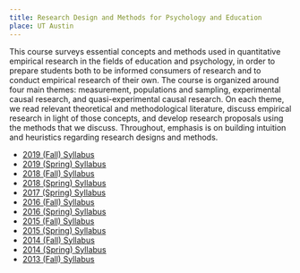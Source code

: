 ```yaml
---
title: Research Design and Methods for Psychology and Education
place: UT Austin
---
```


This course surveys essential concepts and methods used in quantitative empirical research in the fields of education and psychology, in order to prepare students both to be informed consumers of research and to conduct empirical research of their own. The course is organized around four main themes: measurement, populations and sampling, experimental causal research, and quasi-experimental causal research. On each theme, we read relevant theoretical and methodological literature, discuss empirical research in light of those concepts, and develop research proposals using the methods that we discuss. Throughout, emphasis is on building intuition and heuristics regarding research designs and methods.

* [2019 (Fall) Syllabus](/teaching/Research-design/EDP381C-2-10575-Research-Design-2019F.pdf)
* [2019 (Spring) Syllabus](/teaching/Research-design/EDP381C-2-10775-Research-Design-2019S.pdf)
* [2018 (Fall) Syllabus](/teaching/Research-design/EDP381C-2-10540-Research-Design-2018F.pdf)
* [2018 (Spring) Syllabus](/teaching/Research-design/EDP381C-2-10200-Research-Design-2018S.pdf)
* [2017 (Spring) Syllabus](/teaching/Research-design/EDP381C-2-10895-Research-Design-2017S.pdf)
* [2016 (Fall) Syllabus](/teaching/Research-design/EDP381C-2-10770-Research-Design-2016F.pdf)
* [2016 (Spring) Syllabus](/teaching/Research-design/EDP381C-2-10790-Research-Design-2016S.pdf)
* [2015 (Fall) Syllabus](/teaching/Research-design/EDP381C-2-10790-Research-Design-2015F.pdf)
* [2015 (Spring) Syllabus](/teaching/Research-design/EDP384-10594-Research-Design-2015S.pdf)
* [2014 (Fall) Syllabus](/teaching/Research-design/EDP384-10977-Research-Design-2014F.pdf)
* [2014 (Spring) Syllabus](/teaching/Research-design/EDP384-11212-Research-Design-2014S.pdf)
* [2013 (Fall) Syllabus](/teaching/Research-design/EDP384-10615-Research-Design-2013F.pdf)

